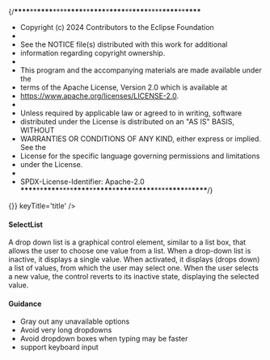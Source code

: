 {/**\*\*\*\***\*\***\*\*\*\***\*\*\*\***\*\*\*\***\*\***\*\*\*\***\***\*\*\*\***\*\***\*\*\*\***\*\*\*\***\*\*\*\***\*\***\*\*\*\***

- Copyright (c) 2024 Contributors to the Eclipse Foundation
-
- See the NOTICE file(s) distributed with this work for additional
- information regarding copyright ownership.
-
- This program and the accompanying materials are made available under the
- terms of the Apache License, Version 2.0 which is available at
- https://www.apache.org/licenses/LICENSE-2.0.
-
- Unless required by applicable law or agreed to in writing, software
- distributed under the License is distributed on an "AS IS" BASIS, WITHOUT
- WARRANTIES OR CONDITIONS OF ANY KIND, either express or implied. See the
- License for the specific language governing permissions and limitations
- under the License.
-
- SPDX-License-Identifier: Apache-2.0
  **\*\*\*\***\*\***\*\*\*\***\*\*\*\***\*\*\*\***\*\***\*\*\*\***\***\*\*\*\***\*\***\*\*\*\***\*\*\*\***\*\*\*\***\*\***\*\*\*\***/}


<Meta title="Design Guidelines/SelectList" />

<SharedThemeProvider>
<SharedCssBaseline />
<SelectList items={[{
    id: 1,
    title: 'Germany',
    value: 'DE',
  },
  {
    id: 2,
    title: 'France',
    value: 'FR',
  },
  {
    id: 3,
    title: 'Sweden',
    value: 'SW',
  },
  {
    id: 4,
    title: 'Swaziland',
    value: 'SZ',
  },
  {
    id: 5,
    title: 'Argentina',
    value: 'AR',
  },
  {
    id: 6,
    title: 'Brazil',
    value: 'BR',
  },
]} label='Select country' placeholder='Enter country name (type min 2 character)' helperText='Helper' margin='dense' variant='filled' clearText='clear' noOptionsText='No Options' defaultValue={{
    id: 1,
    title: 'Germany',
    value: 'DE',
  }} onChangeItem={() => {}} keyTitle='title' />

</SharedThemeProvider>

<br />

#### SelectList

A drop down list is a graphical control element, similar to a list box, that allows the user to choose one value from a list. When a drop-down list is inactive, it displays a single value. When activated, it displays (drops down) a list of values, from which the user may select one. When the user selects a new value, the control reverts to its inactive state, displaying the selected value.

#### Guidance

- Gray out any unavailable options
- Avoid very long dropdowns
- Avoid dropdown boxes when typing may be faster
- support keyboard input
